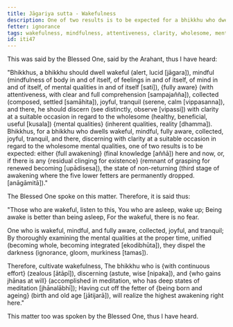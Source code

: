 ```yaml
---
title: Jāgariya sutta - Wakefulness
description: One of two results is to be expected for a bhikkhu who dwells wakeful, mindful, fully aware, collected, joyful, tranquil, and discerning with clarity at a suitable occasion in regard to the wholesome mental qualities - 1) full awakening here and now, or 2) the state of non-returning.
fetter: ignorance
tags: wakefulness, mindfulness, attentiveness, clarity, wholesome, mental qualities, joy, collectedness, tranquility, discernment, wisdom, iti, iti28-49
id: iti47
---
```


This was said by the Blessed One, said by the Arahant, thus I have heard:

"Bhikkhus, a bhikkhu should dwell wakeful (alert, lucid [jāgara]), mindful (mindfulness of body in and of itself, of feelings in and of itself, of mind in and of itself, of mental qualities in and of itself [sati]), \{fully aware} (with attentiveness, with clear and full comprehension [sampajañña]), collected (composed, settled [samāhita]), joyful, tranquil (serene, calm [vippasanna]), and there, he should discern (see distinctly, observe [vipassi]) with clarity at a suitable occasion in regard to the wholesome (healthy, beneficial, useful [kusala]) \{mental qualities} (inherent qualities, reality [dhamma]). Bhikkhus, for a bhikkhu who dwells wakeful, mindful, fully aware, collected, joyful, tranquil, and there, discerning with clarity at a suitable occasion in regard to the wholesome mental qualities, one of two results is to be expected: either \{full awakening} (final knowledge [aññā]) here and now, or, if there is any \{residual clinging for existence} (remnant of grasping for renewed becoming [upādisesa]), the state of non-returning (third stage of awakening where the five lower fetters are permanently dropped. [anāgāmitā])."

The Blessed One spoke on this matter. Therefore, it is said thus:

"Those who are wakeful, listen to this,
You who are asleep, wake up;
Being awake is better than being asleep,
For the wakeful, there is no fear.

One who is wakeful, mindful, and fully aware,
collected, joyful, and tranquil;
By thoroughly examining the mental qualities at the proper time,
unified (becoming whole, becoming integrated [ekodibhūta]), they dispel the darkness (ignorance, gloom, murkiness [tamas]).

Therefore, cultivate wakefulness,
The bhikkhu who is \{with continuous effort} (zealous [ātāpī]), discerning (astute, wise [nipaka]), and \{who gains jhānas at will} (accomplished in meditation, who has deep states of meditation [jhānalābhī]);
Having cut off the fetter of \{being born and ageing} (birth and old age [jātijarā]),
will realize the highest awakening right here."

This matter too was spoken by the Blessed One, thus I have heard.